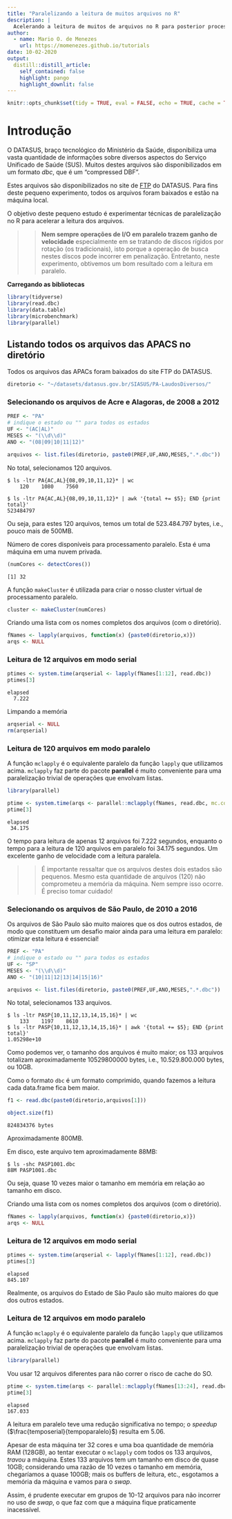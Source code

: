 ```yaml
---
title: "Paralelizando a leitura de muitos arquivos no R"
description: |
  Acelerando a leitura de muitos de arquivos no R para posterior processamento.
author:
  - name: Mario O. de Menezes
    url: https://momenezes.github.io/tutorials
date: 10-02-2020
output:
  distill::distill_article:
    self_contained: false
    highlight: pango
    highlight_downlit: false
---
```


```r
knitr::opts_chunk$set(tidy = TRUE, eval = FALSE, echo = TRUE, cache = TRUE, tidy.opts = list(width.cutoff=70))
```

# Introdução

O DATASUS, braço tecnológico do Ministério da Saúde, disponibiliza uma vasta quantidade de informações sobre diversos aspectos do Serviço Unificado de Saúde (SUS). Muitos destes arquivos são disponibilizados em um formato *dbc*, que é um "compressed DBF".

Estes arquivos são disponibilizados no site de [FTP](ftp://ftp.datasus.gov.br/dissemin/publicos/) do DATASUS. Para fins deste pequeno experimento, todos os arquivos foram baixados e estão na máquina local.

O objetivo deste pequeno estudo é experimentar técnicas de paralelização no R para acelerar a leitura dos arquivos.

>> **Nem sempre operações de I/O em paralelo trazem ganho de velocidade** especialmente em se tratando de discos rígidos por rotação (os tradicionais), isto porque a operação de busca nestes discos pode incorrer em penalização. Entretanto, neste experimento, obtivemos um bom resultado com a leitura em paralelo.

**Carregando as bibliotecas**

```r
library(tidyverse)
library(read.dbc)
library(data.table)
library(microbenchmark)
library(parallel)
```

## Listando todos os arquivos das APACS no diretório

Todos os arquivos das APACs foram baixados do site FTP do DATASUS.

```r
diretorio <- "~/datasets/datasus.gov.br/SIASUS/PA-LaudosDiversos/"
```

### Selecionando os arquivos de Acre e Alagoras, de 2008 a 2012

```r
PREF <- "PA"
# indique o estado ou "" para todos os estados
UF <- "(AC|AL)" 
MESES <- "(\\d\\d)"
ANO <- "(08|09|10|11|12)"
```


```r
arquivos <- list.files(diretorio, paste0(PREF,UF,ANO,MESES,".*.dbc"))
```

No total, selecionamos 120 arquivos.

```
$ ls -ltr PA{AC,AL}{08,09,10,11,12}* | wc
    120    1080    7560

$ ls -ltr PA{AC,AL}{08,09,10,11,12}* | awk '{total += $5}; END {print total}'
523484797
```

Ou seja, para estes 120 arquivos, temos um total de 523.484.797 bytes, i.e., pouco mais de 500MB.

Número de cores disponíveis para processamento paralelo. Esta é uma máquina em uma nuvem privada.

```r
(numCores <- detectCores())
```
```
[1] 32
```

A função `makeCluster` é utilizada para criar o nosso cluster virtual de processamento paralelo.

```r
cluster <- makeCluster(numCores)
```


Criando uma lista com os nomes completos dos arquivos (com o diretório).

```r
fNames <- lapply(arquivos, function(x) {paste0(diretorio,x)})
arqs <- NULL
```

### Leitura de 12 arquivos em modo serial

```r
ptimes <- system.time(arqserial <- lapply(fNames[1:12], read.dbc))
ptimes[3]
```
```
elapsed 
  7.222  
```
Limpando a memória

```r
arqserial <- NULL
rm(arqserial)
```

### Leitura de 120 arquivos em modo paralelo

A função `mclapply` é o equivalente paralelo da função `lapply` que utilizamos acima. `mclapply` faz parte do pacote **parallel** é muito conveniente para uma paralelização trivial de operações que envolvam listas.

```r
library(parallel)
```

<!--
Infelizmente, o pedaço de código abaixo não está sendo executado na renderização do html pelo `knitr`, embora rode perfeitamente quando executado manualmente. O erro apresentado é:

```
Error in lazyLoadDBinsertVariable(vars[i], from, datafile, ascii, compress,  : 
  long vectors not supported yet: connections.c:5984
Calls: <Anonymous> ... <Anonymous> -> <Anonymous> -> lazyLoadDBinsertVariable
Execution halted
```
Ainda não consegui encontrar solução; então vou pegar o resultado da execução manual para apresentar aqui.

-->

```r
ptime <- system.time(arqs <- parallel::mclapply(fNames, read.dbc, mc.cores = numCores))
ptime[3]
```
```
elapsed 
 34.175 
```


O tempo para leitura de apenas 12 arquivos foi 7.222 segundos, enquanto o tempo para a leitura de 120 arquivos em paralelo foi 34.175 segundos. Um excelente ganho de velocidade com a leitura paralela.

>> É importante ressaltar que os arquivos destes dois estados são pequenos. Mesmo esta quantidade de arquivos (120) não comprometeu a memória da máquina. Nem sempre isso ocorre. É preciso tomar cuidado!



### Selecionando os arquivos de São Paulo, de 2010 a 2016

Os arquivos de São Paulo são muito maiores que os dos outros estados, de modo que constituem um desafio maior ainda para uma leitura em paralelo: otimizar esta leitura é essencial!

```r
PREF <- "PA"
# indique o estado ou "" para todos os estados
UF <- "SP" 
MESES <- "(\\d\\d)"
ANO <- "(10|11|12|13|14|15|16)"
```


```r
arquivos <- list.files(diretorio, paste0(PREF,UF,ANO,MESES,".*.dbc"))
```

No total, selecionamos 133 arquivos.

```
$ ls -ltr PASP{10,11,12,13,14,15,16}* | wc
    133    1197    8610
$ ls -ltr PASP{10,11,12,13,14,15,16}* | awk '{total += $5}; END {print total}'
1.05298e+10
```

Como podemos ver, o tamanho dos arquivos é muito maior; os 133 arquivos totalizam aproximadamente 10529800000 bytes, i.e., 10.529.800.000 bytes, ou 10GB.

Como o formato `dbc` é um formato comprimido, quando fazemos a leitura cada data.frame fica bem maior.

```r
f1 <- read.dbc(paste0(diretorio,arquivos[1]))
```
```r
object.size(f1)
```
```
824834376 bytes
```

Aproximadamente 800MB.

Em disco, este arquivo tem aproximadamente 88MB:

```
$ ls -shc PASP1001.dbc
88M PASP1001.dbc
```

Ou seja, quase 10 vezes maior o tamanho em memória em relação ao tamanho em disco.

Criando uma lista com os nomes completos dos arquivos (com o diretório).

```r
fNames <- lapply(arquivos, function(x) {paste0(diretorio,x)})
arqs <- NULL
```

### Leitura de 12 arquivos em modo serial

```r
ptimes <- system.time(arqserial <- lapply(fNames[1:12], read.dbc))
ptimes[3]
```
```
elapsed 
845.107 
```

Realmente, os arquivos do Estado de São Paulo são muito maiores do que dos outros estados.

### Leitura de 12 arquivos em modo paralelo

A função `mclapply` é o equivalente paralelo da função `lapply` que utilizamos acima. `mclapply` faz parte do pacote **parallel** é muito conveniente para uma paralelização trivial de operações que envolvam listas.

```r
library(parallel)
```

Vou usar 12 arquivos diferentes para não correr o risco de cache do SO.

```r
ptime <- system.time(arqs <- parallel::mclapply(fNames[13:24], read.dbc, mc.cores = numCores))
ptime[3]
```
```
elapsed 
167.033 
```

A leitura em paralelo teve uma redução significativa no tempo; o *speedup* ($\frac{temposerial}{tempoparalelo}$) resulta em 5.06.

Apesar de esta máquina ter 32 cores e uma boa quantidade de memória RAM (128GB), ao tentar executar o `mclapply` com todos os 133 arquivos, *travou* a máquina. Estes 133 arquivos tem um tamanho em disco de quase 10GB; considerando uma razão de 10 vezes o tamanho em memória, chegaríamos a quase 100GB; mais os buffers de leitura, etc., esgotamos a memória da máquina e vamos para o *swap*.

Assim, é prudente executar em grupos de 10-12 arquivos para não incorrer no uso de *swap*, o que faz com que a máquina fique praticamente inacessível.

